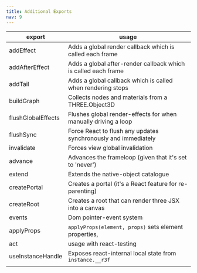 ```yaml
---
title: Additional Exports
nav: 9
---
```


| export             | usage                                                          |
| ------------------ | -------------------------------------------------------------- |
| addEffect          | Adds a global render callback which is called each frame       |
| addAfterEffect     | Adds a global after-render callback which is called each frame |
| addTail            | Adds a global callback which is called when rendering stops    |
| buildGraph         | Collects nodes and materials from a THREE.Object3D             |
| flushGlobalEffects | Flushes global render-effects for when manually driving a loop |
| flushSync          | Force React to flush any updates synchronously and immediately |
| invalidate         | Forces view global invalidation                                |
| advance            | Advances the frameloop (given that it's set to 'never')        |
| extend             | Extends the native-object catalogue                            |
| createPortal       | Creates a portal (it's a React feature for re-parenting)       |
| createRoot         | Creates a root that can render three JSX into a canvas         |
| events             | Dom pointer-event system                                       |
| applyProps         | `applyProps(element, props)` sets element properties,          |
| act                | usage with react-testing                                       |
| useInstanceHandle  | Exposes react-internal local state from `instance.__r3f`       |
|                    |                                                                |
